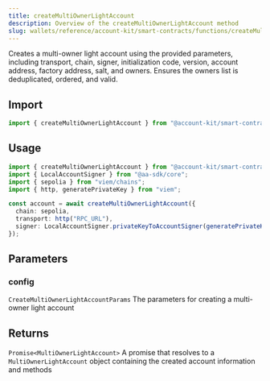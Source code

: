 ```yaml
---
title: createMultiOwnerLightAccount
description: Overview of the createMultiOwnerLightAccount method
slug: wallets/reference/account-kit/smart-contracts/functions/createMultiOwnerLightAccount
---
```




Creates a multi-owner light account using the provided parameters, including transport, chain, signer, initialization code, version, account address, factory address, salt, and owners. Ensures the owners list is deduplicated, ordered, and valid.

## Import

```ts
import { createMultiOwnerLightAccount } from "@account-kit/smart-contracts";
```

## Usage

```ts
import { createMultiOwnerLightAccount } from "@account-kit/smart-contracts";
import { LocalAccountSigner } from "@aa-sdk/core";
import { sepolia } from "viem/chains";
import { http, generatePrivateKey } from "viem";

const account = await createMultiOwnerLightAccount({
  chain: sepolia,
  transport: http("RPC_URL"),
  signer: LocalAccountSigner.privateKeyToAccountSigner(generatePrivateKey()),
});
```

## Parameters

### config

`CreateMultiOwnerLightAccountParams`
The parameters for creating a multi-owner light account

## Returns

`Promise<MultiOwnerLightAccount>`
A promise that resolves to a `MultiOwnerLightAccount` object containing the created account information and methods
